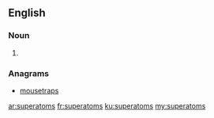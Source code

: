 ==English==

===Noun===
{{head|en|plural}}

# {{plural of|superatom|lang=en}}

===Anagrams===
* [[mousetraps#English|mousetraps]]

[[ar:superatoms]]
[[fr:superatoms]]
[[ku:superatoms]]
[[my:superatoms]]
